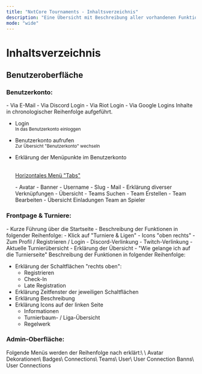 ```yaml
---
title: "NxtCore Tournaments - Inhaltsverzeichnis"
description: "Eine Übersicht mit Beschreibung aller vorhandenen Funktionen."
mode: "wide"
---
```


# Inhaltsverzeichnis

## Benutzeroberfläche

### Benutzerkonto:

<Accordion title="Registrierung / Benutzerkonto anlegen" description="Auflistung der Inhalte zur Registrierung" icon="sparkles">
  - Via E-Mail
  - Via Discord Login
  - Via Riot Login
  - Via Google Logins
</Accordion>

<Accordion title="Login / Benutzerkonto bearbeiten" description="Auflistung der Inhalte zum Login und zum Bearbeiten des Benutzerkontos" icon="sparkles">
  Inhalte in chronologischer Reihenfolge aufgeführt.

  - Login\
    <sup>In das Benutzerkonto einloggen</sup>
  - Benutzerkonto aufrufen\
    <sup>Zur Übersicht "Benutzerkonto" wechseln</sup>
  - Erklärung der Menüpunkte im Benutzerkonto

    \
    <u>Horizontales Menü "Tabs"</u>

    <Tabs>
      <Tab title="Übersicht">
        - Avatar
        - Banner
        - Username
        - Slug
        - Mail
      </Tab>
      <Tab title="Verbindungen">
        - Erklärung diverser Verknüpfungen
      </Tab>
      <Tab title="Teams">
        - Übersicht
        - Teams Suchen
        - Team Erstellen
        - Team Bearbeiten
      </Tab>
      <Tab title="Einladungen">
        - Übersicht Einladungen Team an Spieler
      </Tab>
    </Tabs>
</Accordion>

### Frontpage & Turniere:

<Accordion title="Navigation der Turnier-Übersicht." description="Eine Übersicht für die Navigation auf der Turnier-Seite." icon="sparkles">
  - Kurze Führung über die Startseite
  - Beschreibung der Funktionen in folgender Reihenfolge:
    - Klick auf "Turniere & Ligen"
    - Icons "oben rechts"
      - Zum Profil / Registrieren / Login
      - Discord-Verlinkung
      - Twitch-Verlinkung
    - Aktuelle Turnierübersicht
      - Erklärung der Übersicht
      - "Wie gelange ich auf die Turnierseite"
</Accordion>

<Accordion title="Turnierseite" description="Beschreibung aller Funktionen auf der Turnierseite" icon="sparkles">
  Beschreibung der Funktionen in folgender Reihenfolge:

  - Erklärung der Schaltflächen "rechts oben":
    - Registrieren
    - Check-In
    - Late Registration
  - Erklärung Zeitfenster der jeweiligen Schaltflächen
  - Erklärung Beschreibung
  - Erklärung Icons auf der linken Seite
    - <Icon icon="house-chimney" /> Informationen
    - <Icon icon="trophy" /> Turnierbaum- / Liga-Übersicht
    - <Icon icon="scale-balanced" /> Regelwerk
</Accordion>

### Admin-Oberfläche:

<Accordion title="Dashboard" description='Erklärung von "Dashboard"' icon="sparkles">
  
</Accordion>

<Accordion title="Accounts" description='Beschreibung aller Funktionen in der Rubrik "Accounts"' icon="sparkles">
  Folgende Menüs werden der Reihenfolge nach erklärt:\
  \
  Avatar Dekorationen\
  Badges\
  Connections\
  Teams\
  User\
  User Connection Banns\
  User Connections
</Accordion>